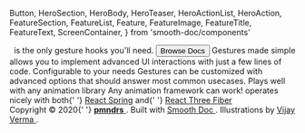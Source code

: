   Button,
  HeroSection,
  HeroBody,
  HeroTeaser,
  HeroActionList,
  HeroAction,
  FeatureSection,
  FeatureList,
  Feature,
  FeatureImage,
  FeatureTitle,
  FeatureText,
  ScreenContainer,
} from 'smooth-doc/components'





<Sandbox />
<HeroSection>
  <HeroBody style={{ width: '100%', textAlign: 'center', padding: '46px 0' }}>
    <Title>move it, zoom it, drag it, scroll it, pinch it</Title>
    <HeroTeaser>
      <ReactUseGesture />
      &nbsp;&nbsp;is the only gesture hooks you'll need.
    </HeroTeaser>
    <HeroActionList style={{ justifyContent: 'center' }}>
      <HeroAction>
        <Button variant="primary" forwardedAs={Link} to="/docs/" style={{WebkitAppearance: 'none'}}>
          Browse Docs
        </Button>
      </HeroAction>
    </HeroActionList>


  </HeroBody>
</HeroSection>


<FeatureSection>
  <FeatureList>
    <Feature col={{ xs: 1, md: 1 / 3 }}>
      <FeatureImage src={toolsImageURL} width={100} height={100} />
      <FeatureTitle>Gestures made simple</FeatureTitle>
      <FeatureText style={{ textAlign: 'left' }}>
        <ReactUseGesture /> allows you to implement advanced UI interactions with just a few lines of code.
      </FeatureText>
    </Feature>
    <Feature col={{ xs: 1, md: 1 / 3 }}>
      <FeatureImage src={compassImageURL} width={100} height={100} />
      <FeatureTitle>Configurable to your needs</FeatureTitle>
      <FeatureText style={{ textAlign: 'left' }}>
        Gestures can be customized with advanced options that should answer most common usecases.
      </FeatureText>
    </Feature>
    <Feature col={{ xs: 1, md: 1 / 3 }}>
      <FeatureImage src={gameImageURL} width={100} height={100} />
      <FeatureTitle>Plays well with any animation library</FeatureTitle>
      <FeatureText style={{ textAlign: 'left' }}>
        Any animation framework can work! <ReactUseGesture /> operates nicely with both{' '}
        <a href="https://github.com/pmndrs/react-spring">React Spring</a> and{' '}
        <a href="https://github.com/pmndrs/react-three-fiber">React Three Fiber</a>
      </FeatureText>
    </Feature>
  </FeatureList>
</FeatureSection>

<footer>
  <ScreenContainer>
    <Shields />
    <div>
      Copyright © 2020{' '}
      <a href="https://pmnd.rs/" target="_blank" rel="noopener noreferrer">
        <strong>pmndrs</strong>
      </a>
      . Built with <a href="https://smooth-doc.com/" target="_blank" rel="noopener noreferrer">
        Smooth Doc
      </a>. Illustrations by <a href="https://illlustrations.co/" target="_blank" rel="noopener noreferrer">
        Vijay Verma
      </a>.
    </div>
  </ScreenContainer>
</footer>
